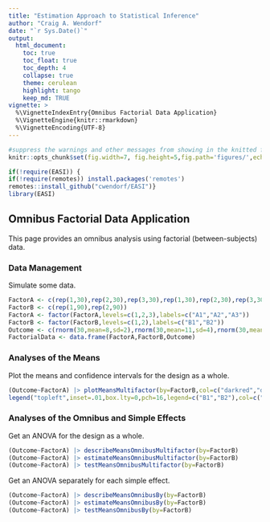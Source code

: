 ```yaml
---
title: "Estimation Approach to Statistical Inference"
author: "Craig A. Wendorf"
date: "`r Sys.Date()`"
output:
  html_document:
    toc: true
    toc_float: true
    toc_depth: 4
    collapse: true
    theme: cerulean
    highlight: tango
    keep_md: TRUE
vignette: >
  %\VignetteIndexEntry{Omnibus Factorial Data Application}
  %\VignetteEngine{knitr::rmarkdown}
  %\VignetteEncoding{UTF-8}
---
```


```r
#suppress the warnings and other messages from showing in the knitted file.
knitr::opts_chunk$set(fig.width=7, fig.height=5,fig.path='figures/',echo=TRUE,warning=FALSE,message=FALSE)
```

```r
if(!require(EASI)) {
if(!require(remotes)) install.packages('remotes')
remotes::install_github("cwendorf/EASI")}
library(EASI)
```

## Omnibus Factorial Data Application

This page provides an omnibus analysis using factorial (between-subjects) data.

### Data Management

Simulate some data.
```r
FactorA <- c(rep(1,30),rep(2,30),rep(3,30),rep(1,30),rep(2,30),rep(3,30))
FactorB <- c(rep(1,90),rep(2,90))
FactorA <- factor(FactorA,levels=c(1,2,3),labels=c("A1","A2","A3"))
FactorB <- factor(FactorB,levels=c(1,2),labels=c("B1","B2"))
Outcome <- c(rnorm(30,mean=8,sd=2),rnorm(30,mean=11,sd=4),rnorm(30,mean=12,sd=4),rnorm(30,mean=8,sd=2),rnorm(30,mean=8,sd=3),rnorm(30,mean=7,sd=4))
FactorialData <- data.frame(FactorA,FactorB,Outcome)
```

### Analyses of the Means

Plot the means and confidence intervals for the design as a whole.
```r
(Outcome~FactorA) |> plotMeansMultifactor(by=FactorB,col=c("darkred","darkblue"))
legend("topleft",inset=.01,box.lty=0,pch=16,legend=c("B1","B2"),col=c("darkred","darkblue"))
```

### Analyses of the Omnibus and Simple Effects

Get an ANOVA for the design as a whole.
```r
(Outcome~FactorA) |> describeMeansOmnibusMultifactor(by=FactorB)
(Outcome~FactorA) |> estimateMeansOmnibusMultifactor(by=FactorB)
(Outcome~FactorA) |> testMeansOmnibusMultifactor(by=FactorB)
```

Get an ANOVA separately for each simple effect.
```r
(Outcome~FactorA) |> describeMeansOmnibusBy(by=FactorB)
(Outcome~FactorA) |> estimateMeansOmnibusBy(by=FactorB)
(Outcome~FactorA) |> testMeansOmnibusBy(by=FactorB)
```
